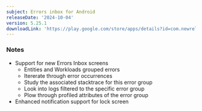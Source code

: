 ```yaml
---
subject: Errors inbox for Android
releaseDate: '2024-10-04'
version: 5.25.1
downloadLink: 'https://play.google.com/store/apps/details?id=com.newrelic.rpm'
---
```


### Notes

* Support for new Errors Inbox screens
    * Entities and Workloads grouped errors
    * Itererate through error occurrences
    * Study the associated stacktrace for this error group
    * Look into logs filtered to the specific error group
    * Plow through profiled attributes of the error group
* Enhanced notification support for lock screen
